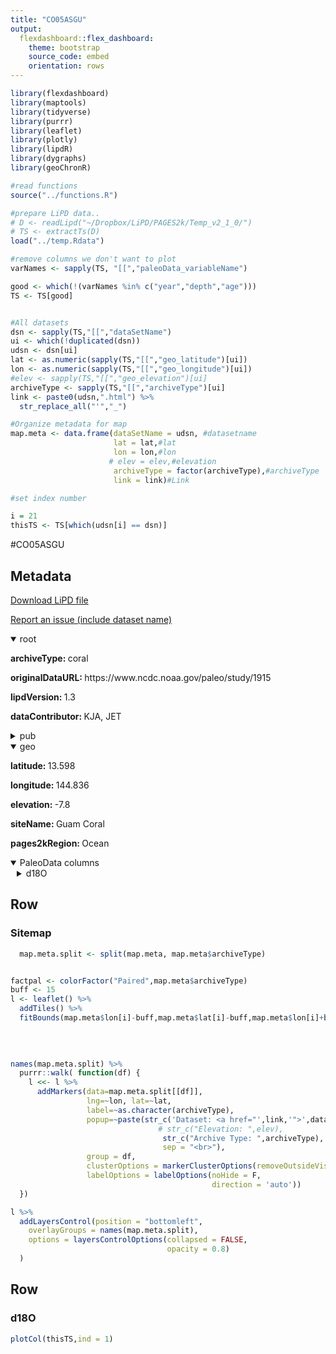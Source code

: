 ```yaml
---
title: "CO05ASGU"
output: 
  flexdashboard::flex_dashboard:
    theme: bootstrap
    source_code: embed
    orientation: rows
---
```


```r
library(flexdashboard)
library(maptools)
library(tidyverse)
library(purrr)
library(leaflet)
library(plotly)
library(lipdR)
library(dygraphs)
library(geoChronR)

#read functions
source("../functions.R")

#prepare LiPD data..
# D <- readLipd("~/Dropbox/LiPD/PAGES2k/Temp_v2_1_0/")
# TS <- extractTs(D)
load("../temp.Rdata")

#remove columns we don't want to plot
varNames <- sapply(TS, "[[","paleoData_variableName")

good <- which(!(varNames %in% c("year","depth","age")))
TS <- TS[good]


#All datasets
dsn <- sapply(TS,"[[","dataSetName")
ui <- which(!duplicated(dsn))
udsn <- dsn[ui]
lat <- as.numeric(sapply(TS,"[[","geo_latitude")[ui])
lon <- as.numeric(sapply(TS,"[[","geo_longitude")[ui])
#elev <- sapply(TS,"[[","geo_elevation")[ui]
archiveType <- sapply(TS,"[[","archiveType")[ui]
link <- paste0(udsn,".html") %>% 
  str_replace_all("'","_")

#Organize metadata for map
map.meta <- data.frame(dataSetName = udsn, #datasetname
                       lat = lat,#lat
                       lon = lon,#lon
                      # elev = elev,#elevation
                       archiveType = factor(archiveType),#archiveType
                       link = link)#Link

#set index number

i = 21
thisTS <- TS[which(udsn[i] == dsn)]
```
#CO05ASGU

Metadata {.sidebar}
-------------------------------------
[Download LiPD file](CO05ASGU.lpd)
            

[Report an issue (include dataset name)](https://github.com/nickmckay/LiPDverse/issues)

<details open style="margin-left: 0px">
<summary>root</summary>
<p style="margin-left: 0px"><strong>archiveType: </strong>coral
<p style="margin-left: 0px"><strong>originalDataURL: </strong>https://www.ncdc.noaa.gov/paleo/study/1915
<p style="margin-left: 0px"><strong>lipdVersion: </strong>1.3
<p style="margin-left: 0px"><strong>dataContributor: </strong>KJA, JET
</details>
<details>
<summary>pub</summary>
<details style="margin-left: 10px">
<summary>pub1</summary>
<p style="margin-left: 10px"><strong>author: </strong>Asami, R.; Yamada, T.; Iryu, Y.; Quinn, T.M.; Meyer, C.P.; Paulay, G.
<p style="margin-left: 10px"><strong>citeKey: </strong>asami2005interannual
<p style="margin-left: 10px"><strong>journal: </strong>J. Geophys. Res.
<p style="margin-left: 10px"><strong>volume: </strong>110
<p style="margin-left: 10px"><strong>pages: </strong>-26
<p style="margin-left: 10px"><strong>pubYear: </strong>2005
<p style="margin-left: 10px"><strong>title: </strong>Interannual and decadal variability of the western Pacific sea surface condition for the years 1787?2000: Reconstruction based on stable isotope record from a Guam coral
<p style="margin-left: 10px"><strong>DOI: </strong>10.1029/2004JC002555
</details>
<details style="margin-left: 10px">
<summary>pub2</summary>
<p style="margin-left: 10px"><strong>author: </strong>Tierney, Jessica E. , Abram, Nerilie J. , Anchukaitis, Kevin J. , Evans, Michael N. , Giry, Cyril , Kilbourne, K. Halimeda , Saenger, Casey P. , Wu, Henry C. , Zinke, Jens
<p style="margin-left: 10px"><strong>citeKey: </strong>tierney2015tropical
<p style="margin-left: 10px"><strong>journal: </strong>Paleoceanography
<p style="margin-left: 10px"><strong>volume: </strong>30
<p style="margin-left: 10px"><strong>pages: </strong>-26
<p style="margin-left: 10px"><strong>pubYear: </strong>2015
<p style="margin-left: 10px"><strong>title: </strong>Tropical sea surface temperatures for the past four centuries reconstructed from coral archives
<p style="margin-left: 10px"><strong>DOI: </strong>10.1002/2014PA002717
</details>
<details style="margin-left: 10px">
<summary>pub3</summary>
<p style="margin-left: 10px"><strong>author: </strong>Asami, R.
<p style="margin-left: 10px"><strong>citeKey: </strong>asami2005ocean2khrDataCitation
<p style="margin-left: 10px"><strong>title: </strong>Ocean2kHR-PacificGuamAsami2005
</details>
</details>
<details open style="margin-left: 0px">
<summary>geo</summary>
<p style="margin-left: 0px"><strong>latitude: </strong>13.598
<p style="margin-left: 0px"><strong>longitude: </strong>144.836
<p style="margin-left: 0px"><strong>elevation: </strong>-7.8
<p style="margin-left: 0px"><strong>siteName: </strong>Guam Coral
<p style="margin-left: 0px"><strong>pages2kRegion: </strong>Ocean
</details>
<details open>
<summary>PaleoData columns</summary>
<details style="margin-left: 10px">
<summary>d18O</summary>
<p style="margin-left: 10px"><strong>TSid: </strong>Ocean2kHR_166
<p style="margin-left: 10px"><strong>variableName: </strong>d18O
<p style="margin-left: 10px"><strong>units: </strong>permil
<p style="margin-left: 10px"><strong>description: </strong>carbonate
<p style="margin-left: 10px"><strong>useInGlobalTemperatureAnalysis: </strong>TRUE
<details>
<summary>interpretation</summary>
<details style="margin-left: 20px">
<summary>1</summary>
<p style="margin-left: 20px"><strong>basis: </strong>These results suggest that changes in Guam ?18Ocoral are mainly influenced by SST and SSS variations on seasonal and interannual timescales.
<p style="margin-left: 20px"><strong>interpDirection: </strong>decrease/increase
<p style="margin-left: 20px"><strong>scope: </strong>climate
<p style="margin-left: 20px"><strong>seasonality: </strong>not applicable (subannually resolved)
<p style="margin-left: 20px"><strong>variable: </strong>temperature and salinity
<p style="margin-left: 20px"><strong>variableDetail: </strong>sea surface
</details>
<details style="margin-left: 20px">
<summary>2</summary>
<p style="margin-left: 20px"><strong>basis: </strong>The δ18Ocoral anomaly is significantly correlated with SST anomaly (SSTA) (r = −0.69 and p < 0.01) and SSS anomaly (SSSA) (r = 0.49 and p < 0.01). These results suggest that changes in Guam δ18Ocoral are mainly influenced by SST and SSS variations on seasonal and interannual timescales.
<p style="margin-left: 20px"><strong>direction: </strong>decrease
<p style="margin-left: 20px"><strong>fraction: </strong>77% of the variance at the ENSO cycle
<p style="margin-left: 20px"><strong>inferredMaterial: </strong>seawater
<p style="margin-left: 20px"><strong>integrationTime: </strong>1-Jan
<p style="margin-left: 20px"><strong>integrationTimeBasis: </strong>maximum and minimum ?18Ocoral values in a given year were assigned to February and August; linear interpolation between these fixed tie points
<p style="margin-left: 20px"><strong>integrationTimeUnits: </strong>month
<p style="margin-left: 20px"><strong>mathematicalRelation: </strong>linear
<p style="margin-left: 20px"><strong>rank: </strong>1
<p style="margin-left: 20px"><strong>scope: </strong>isotope
<p style="margin-left: 20px"><strong>variable: </strong>Temperature_water
</details>
<details style="margin-left: 20px">
<summary>3</summary>
<p style="margin-left: 20px"><strong>basis: </strong>The δ18Ocoral anomaly is significantly correlated with SST anomaly (SSTA) (r = −0.69 and p < 0.01) and SSS anomaly (SSSA) (r = 0.49 and p < 0.01). These results suggest that changes in Guam δ18Ocoral are mainly influenced by SST and SSS variations on seasonal and interannual timescales.
<p style="margin-left: 20px"><strong>direction: </strong>increase
<p style="margin-left: 20px"><strong>fraction: </strong>69% of the variance at the ENSO cycle
<p style="margin-left: 20px"><strong>inferredMaterial: </strong>seawater
<p style="margin-left: 20px"><strong>integrationTime: </strong>1-Jan
<p style="margin-left: 20px"><strong>integrationTimeBasis: </strong>maximum and minimum ?18Ocoral values in a given year were assigned to February and August; linear interpolation between these fixed tie points
<p style="margin-left: 20px"><strong>integrationTimeUnits: </strong>month
<p style="margin-left: 20px"><strong>mathematicalRelation: </strong>linear
<p style="margin-left: 20px"><strong>rank: </strong>2
<p style="margin-left: 20px"><strong>scope: </strong>isotope
<p style="margin-left: 20px"><strong>variable: </strong>Salinity_water
</details>
</details>
</details>

Row
-----------------------------------------------------------------------

### Sitemap

```r
  map.meta.split <- split(map.meta, map.meta$archiveType)


factpal <- colorFactor("Paired",map.meta$archiveType)
buff <- 15
l <- leaflet() %>% 
  addTiles() %>% 
  fitBounds(map.meta$lon[i]-buff,map.meta$lat[i]-buff,map.meta$lon[i]+buff,map.meta$lat[i]+buff)
  

  
  
names(map.meta.split) %>%
  purrr::walk( function(df) {
    l <<- l %>%
      addMarkers(data=map.meta.split[[df]],
                 lng=~lon, lat=~lat,
                 label=~as.character(archiveType),
                 popup=~paste(str_c('Dataset: <a href="',link,'">',dataSetName,'</a>'),
                                 # str_c("Elevation: ",elev),
                                  str_c("Archive Type: ",archiveType),
                                  sep = "<br>"),
                 group = df,
                 clusterOptions = markerClusterOptions(removeOutsideVisibleBounds = F),
                 labelOptions = labelOptions(noHide = F,
                                             direction = 'auto'))
  })

l %>%
  addLayersControl(position = "bottomleft",
    overlayGroups = names(map.meta.split),
    options = layersControlOptions(collapsed = FALSE,
                                   opacity = 0.8)
  )
```

Row {.tabset .tabset-fade}
-----------------------------------------------------------------------

### d18O
```r
plotCol(thisTS,ind = 1)
```
